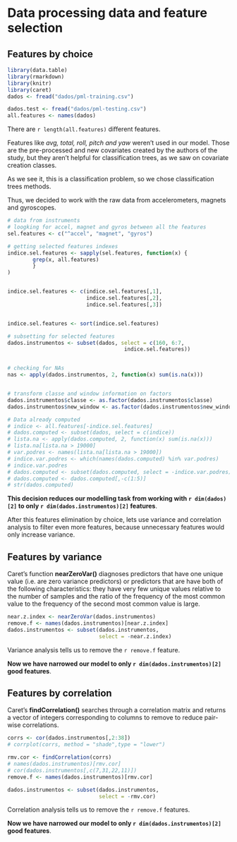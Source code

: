 # Data processing data and feature selection

## Features by choice


```r
library(data.table)
library(rmarkdown)
library(knitr)
library(caret)
dados <- fread("dados/pml-training.csv")

dados.test <- fread("dados/pml-testing.csv")
all.features <- names(dados)
```

There are `r length(all.features)` different features.

Features like *avg, total, roll, pitch and yaw* weren't used in our model. Those are the pre-processed and new covariates created by the authors of the study, but they aren't helpful for classification trees, as we saw on covariate creation classes.

As we see it, this is a classification problem, so we chose classification trees methods.

Thus, we decided to work with the raw data from accelerometers, magnets and gyroscopes.


```r
# data from instruments
# loogking for accel, magnet and gyros between all the features
sel.features <- c("^accel", "magnet", "gyros")

# getting selected features indexes
indice.sel.features <- sapply(sel.features, function(x) {
        grep(x, all.features)
        }
)


indice.sel.features <- c(indice.sel.features[,1],
                         indice.sel.features[,2],
                         indice.sel.features[,3])


indice.sel.features <- sort(indice.sel.features)

# subsetting for selected features
dados.instrumentos <- subset(dados, select = c(160, 6:7,
                                     indice.sel.features))


# checking for NAs
nas <- apply(dados.instrumentos, 2, function(x) sum(is.na(x)))


# transform classe and window information on factors
dados.instrumentos$classe <- as.factor(dados.instrumentos$classe)
dados.instrumentos$new_window <- as.factor(dados.instrumentos$new_window)

# Data already computed
# indice <- all.features[-indice.sel.features]
# dados.computed <- subset(dados, select = c(indice))
# lista.na <- apply(dados.computed, 2, function(x) sum(is.na(x)))
# lista.na[lista.na > 19000]
# var.podres <- names(lista.na[lista.na > 19000])
# indice.var.podres <- which(names(dados.computed) %in% var.podres)
# indice.var.podres
# dados.computed <- subset(dados.computed, select = -indice.var.podres)
# dados.computed <- dados.computed[,-c(1:5)]
# str(dados.computed)


```

**This decision reduces our modelling task from working with `r dim(dados)[2]` to only `r dim(dados.instrumentos)[2]` features**.



After this features elimination by choice,
lets use variance and correlation analysis to filter even more features, because unnecessary features would only increase variance.

## Features by variance

Caret's function **nearZeroVar()**  diagnoses predictors that have one unique value (i.e. are zero variance predictors) or predictors that are have both of the following characteristics: they have very few unique values relative to the number of samples and the ratio of the frequency of the most common value to the frequency of the second most common value is large.

```r
near.z.index <- nearZeroVar(dados.instrumentos)
remove.f <- names(dados.instrumentos)[near.z.index]
dados.instrumentos <- subset(dados.instrumentos, 
                             select = -near.z.index)

```

Variance analysis tells us to remove the `r remove.f` feature.

**Now we have narrowed our model to only `r dim(dados.instrumentos)[2]` good features**.

## Features by correlation

Caret's **findCorrelation()** searches through a correlation matrix and returns a vector of integers corresponding to columns to remove to reduce pair-wise correlations.


```r
corrs <- cor(dados.instrumentos[,2:38])
# corrplot(corrs, method = "shade",type = "lower")

rmv.cor <- findCorrelation(corrs)
# names(dados.instrumentos)[rmv.cor]
# cor(dados.instrumentos[,c(7,31,22,11)])
remove.f <- names(dados.instrumentos)[rmv.cor]

dados.instrumentos <- subset(dados.instrumentos, 
                             select = -rmv.cor)

```

Correlation analysis tells us to remove the `r remove.f` features.


**Now we have narrowed our model to only `r dim(dados.instrumentos)[2]` good features**.